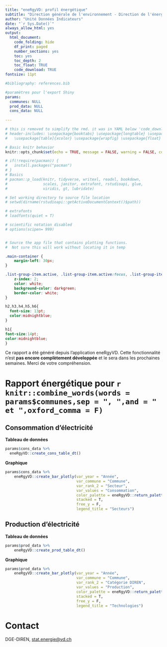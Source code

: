 ```yaml
---
title: "eneRgyVD: profil énergétique"
subtitle: "Direction générale de l'environnement - Direction de l'énergie (DGE-DIREN)"
author: "Unité Données Indicateurs"
date: "`r Sys.Date()`"
always_allow_html: yes
output:
  html_document:
    code_folding: hide
    df_print: paged
    number_sections: yes
    toc: yes
    toc_depth: 2
    toc_float: TRUE
    code_download: TRUE
fontsize: 11pt

#bibliography: references.bib

#paramètres pour l'export Shiny
params:
  communes: NULL
  prod_data: NULL
  cons_data: NULL
  
---
```


```r
# this is removed to simplify the rmd. it was in YAML below 'code_download: TRUE'
# header-includes: \usepackage{booktabs} \usepackage{longtable} \usepackage{array} \usepackage{multirow}
#   \usepackage[table]{xcolor} \usepackage{wrapfig} \usepackage{float} \floatplacement{figure}{H}

# Basic knitr behavior
knitr::opts_chunk$set(echo = TRUE, message = FALSE, warning = FALSE, comment = 'Note:')

# if(!require(pacman)) {
#   install.packages("pacman")
# }
# Basics
# pacman::p_load(knitr, tidyverse, writexl, readxl, bookdown,
#                scales, janitor, extrafont, rstudioapi, glue,
#                viridis, gt, lubridate)

# Set working directory to source file location
# setwd(dirname(rstudioapi::getActiveDocumentContext()$path))       

# extrafonts
# loadfonts(quiet = T)

# scientific notation disabled
# options(scipen= 999)


# Source the app file that contains plotting functions.
#  Not sure this will work without locating it in temp 


```

```css
.main-container {
    margin-left: 30px;
}

.list-group-item.active, .list-group-item.active:focus, .list-group-item.active:hover {
    z-index: 2;
    color: white;
    background-color: darkgreen;
    border-color: white;
}

h2,h3,h4,h5,h6{
  font-size: 13pt;
  color:midnightblue;
}

h1{
font-size:14pt;
color:midnightblue;
}
```

Ce rapport a été généré depuis l'application eneRgyVD.
Cette fonctionnalité n'est **pas encore complètement développée** et le sera dans les prochaines semaines.
Merci de votre compréhension.

# Rapport énergétique pour `r knitr::combine_words(words = params$communes,sep = ", ",and = " et ",oxford_comma = F)`

## Consommation d'électricité

**Tableau de données**

```r
params$cons_data %>%
  eneRgyVD::create_cons_table_dt()
```

**Graphique**

```r

params$cons_data %>%
    eneRgyVD::create_bar_plotly(var_year = "Année",
                                var_commune = "Commune",
                                var_rank_2 = "Secteur",
                                var_values = "Consommation",
                                color_palette = eneRgyVD::return_palette_cons_elec(),
                                stacked = T,
                                free_y = F,
                                legend_title = "Secteurs")

```

## Production d'électricité

**Tableau de données**

```r

params$prod_data %>% 
    eneRgyVD::create_prod_table_dt()

```

**Graphique**

```r

params$prod_data %>%
    eneRgyVD::create_bar_plotly(var_year = "Année",
                                var_commune = "Commune",
                                var_rank_2 = "Catégorie DIREN",
                                var_values = "Production",
                                color_palette = eneRgyVD::return_palette_prod_elec(),
                                stacked = T,
                                free_y = F,
                                legend_title = "Technologies")

```

# Contact

DGE-DIREN, [stat.energie@vd.ch](mailto:stat.energie@vd.ch)









